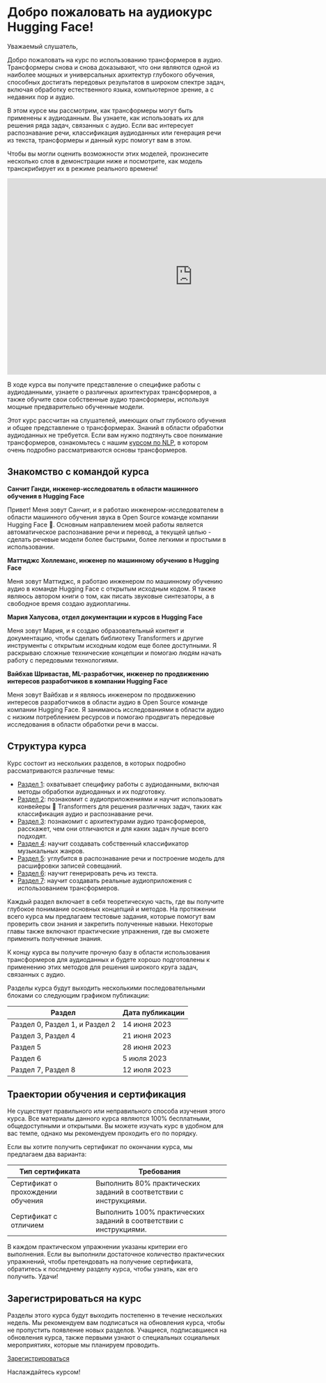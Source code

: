 # Добро пожаловать на аудиокурс Hugging Face!

Уважаемый слушатель,

Добро пожаловать на курс по использованию трансформеров в аудио. Трансформеры снова и снова доказывают, что они являются одной из
наиболее мощных и универсальных архитектур глубокого обучения, способных достигать передовых результатов в широком спектре
задач, включая обработку естественного языка, компьютерное зрение, а с недавних пор и аудио.

В этом курсе мы рассмотрим, как трансформеры могут быть применены к аудиоданным. Вы узнаете, как использовать их для решения
ряда задач, связанных с аудио. Если вас интересует распознавание речи, классификация аудиоданных или генерация речи
из текста, трансформеры и данный курс помогут вам в этом.

Чтобы вы могли оценить возможности этих моделей, произнесите несколько слов в демонстрации ниже и посмотрите, как модель транскрибирует их в режиме реального времени!

<iframe
	src="https://openai-whisper.hf.space"
	frameborder="0"
	width="850"
	height="450">
</iframe>

В ходе курса вы получите представление о специфике работы с аудиоданными, узнаете о различных 
архитектурах трансформеров, а также обучите свои собственные аудио трансформеры, используя мощные предварительно обученные модели.

Этот курс рассчитан на слушателей, имеющих опыт глубокого обучения и общее представление о трансформерах.
Знаний в области обработки аудиоданных не требуется. Если вам нужно подтянуть свое понимание трансформеров, ознакомьтесь с
нашим [курсом по NLP](https://huggingface.co/course/chapter1/1), в котором очень подробно рассматриваются основы трансформеров.

## Знакомство с командой курса

**Санчит Ганди, инженер-исследователь в области машинного обучения в Hugging Face**

Привет! Меня зовут Санчит, и я работаю инженером-исследователем в области машинного обучения звука в Open Source команде компании Hugging Face 🤗.
Основным направлением моей работы является автоматическое распознавание речи и перевод, а текущей целью - сделать речевые модели более быстрыми,
более легкими и простыми в использовании.

**Маттиджс Холлеманс, инженер по машинному обучению в Hugging Face**

Меня зовут Маттиджс, я работаю инженером по машинному обучению аудио в команде Hugging Face с открытым исходным кодом. Я также являюсь автором
книги о том, как писать звуковые синтезаторы, а в свободное время создаю аудиоплагины.

**Мария Халусова, отдел документации и курсов в Hugging Face**

Меня зовут Мария, и я создаю образовательный контент и документацию, чтобы сделать библиотеку Transformers и другие инструменты с открытым исходным кодом еще более
доступными. Я раскрываю сложные технические концепции и помогаю людям начать работу с передовыми технологиями.

**Вайбхав Шривастав, ML-разработчик, инженер по продвижению интересов разработчиков в компании Hugging Face**

Меня зовут Вайбхав и я являюсь инженером по продвижению интересов разработчиков в области аудио в Open Source команде компании Hugging Face. Я занимаюсь исследованиями
в области аудио с низким потреблением ресурсов и помогаю продвигать передовые исследования в области обработки речи в массы.

## Структура курса

Курс состоит из нескольких разделов, в которых подробно рассматриваются различные темы:

* [Раздел 1](https://huggingface.co/learn/audio-course/chapter1): охватывает специфику работы с аудиоданными, включая методы обработки аудиоданных и их подготовку.
* [Раздел 2](https://huggingface.co/learn/audio-course/chapter2): познакомит с аудиоприложениями и научит использовать конвейеры 🤗 Transformers для решения различных задач, таких как 
классификация аудио и распознавание речи.
* [Раздел 3](https://huggingface.co/learn/audio-course/chapter3): познакомит с архитектурами аудио трансформеров, расскажет, чем они отличаются и для каких задач лучше всего подходят.
* [Раздел 4](https://huggingface.co/learn/audio-course/chapter4): научит создавать собственный классификатор музыкальных жанров.
* [Раздел 5](https://huggingface.co/learn/audio-course/chapter5): углубится в распознавание речи и построение модель для расшифровки записей совещаний.
* [Раздел 6](https://huggingface.co/learn/audio-course/chapter6): научит генерировать речь из текста.
* [Раздел 7](https://huggingface.co/learn/audio-course/chapter7): научит создавать реальные аудиоприложения с использованием трансформеров.

Каждый раздел включает в себя теоретическую часть, где вы получите глубокое понимание основных концепций и методов.
На протяжении всего курса мы предлагаем тестовые задания, которые помогут вам проверить свои знания и закрепить полученные навыки.
Некоторые главы также включают практические упражнения, где вы сможете применить полученные знания.

К концу курса вы получите прочную базу в области использования трансформеров для аудиоданных и будете 
хорошо подготовлены к применению этих методов для решения широкого круга задач, связанных с аудио.

Разделы курса будут выходить несколькими последовательными блоками со следующим графиком публикации:

| Раздел   | Дата публикации |
|---|-----------------|
| Раздел  0, Раздел 1, и Раздел 2  | 14 июня 2023   |
| Раздел  3, Раздел  4  | 21 июня 2023   |
| Раздел  5  | 28 июня 2023   |
| Раздел  6  | 5 июля 2023   |
| Раздел  7, Раздел  8  | 12 июля 2023   |

## Траектории обучения и сертификация

Не существует правильного или неправильного способа изучения этого курса. Все материалы данного курса являются 100% бесплатными, общедоступными и открытыми.
Вы можете изучать курс в удобном для вас темпе, однако мы рекомендуем проходить его по порядку.

Если вы хотите получить сертификат по окончании курса, мы предлагаем два варианта:

| Тип сертификата   | Требования                                                                                   |
|---|------------------------------------------------------------------------------------------------|
| Сертификат о прохождении обучения  | Выполнить 80% практических заданий в соответствии с инструкциями.    |
| Cертификат c отличием | Выполнить 100% практических заданий в соответствии с инструкциями. |

В каждом практическом упражнении указаны критерии его выполнения. Если вы выполнили достаточное количество практических упражнений, чтобы претендовать 
на получение сертификата, обратитесь к последнему разделу курса, чтобы узнать, как его получить. Удачи!

## Зарегистрироваться на курс

Разделы этого курса будут выходить постепенно в течение нескольких недель. Мы рекомендуем вам подписаться на обновления курса,
чтобы не пропустить появление новых разделов. Учащиеся, подписавшиеся на обновления курса,
также первыми узнают о специальных социальных мероприятиях, которые мы планируем проводить.

[Зарегистрироваться](http://eepurl.com/insvcI)

Наслаждайтесь курсом!
